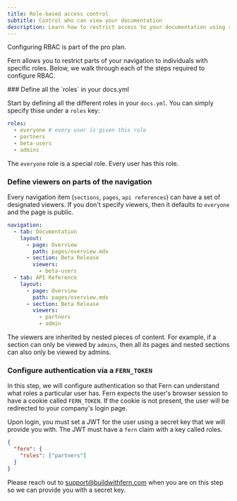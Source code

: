 ```yaml
---
title: Role-based access control
subtitle: Control who can view your documentation
description: Learn how to restrict access to your documentation using role-based access control (RBAC)
---
```


<Note>Configuring RBAC is part of the pro plan.</Note>

Fern allows you to restrict parts of your navigation to individuals with specific roles. Below, we walk through each of the steps
required to configure RBAC.

<Steps>
### Define all the `roles` in your docs.yml

Start by defining all the different roles in your `docs.yml`. You can simply specify thise under a `roles` key:

```yml docs.yml
roles:
  - everyone # every user is given this role
  - partners
  - beta-users
  - admins
```

<Info>The `everyone` role is a special role. Every user has this role.</Info>

### Define viewers on parts of the navigation

Every navigation item (`sections`, `pages`, `api references`) can have a set of designated viewers. If you don't
specify viewers, then it defaults to `everyone` and the page is public.

```yml docs.yml {7-8} {14-16}
navigation:
  - tab: Documentation
    layout:
      - page: Overview
        path: pages/overview.mdx
      - section: Beta Release
        viewers:
          - beta-users
  - tab: API Reference
    layout:
      - page: Overview
        path: pages/overview.mdx
      - section: Beta Release
        viewers:
          - partners
          - admin
```

The viewers are inherited by nested pieces of content. For example, if a section can only be viewed by `admins`, then all its
pages and nested sections can also only be viewed by admins.

### Configure authentication via a `FERN_TOKEN`

In this step, we will configure authentication so that Fern can understand what roles a particular user has. Fern expects the user's
browser session to have a cookie called `FERN_TOKEN`. If the cookie is not present, the user will be redirected to your company's
login page.

Upon login, you must set a JWT for the user using a secret key that we will provide you with. The JWT must have a `fern` claim
with a key called roles.

```json
{
  "fern": {
    "roles": ["partners"]
  }
}
```

<Note>Please reach out to support@buildwithfern.com when you are on this step so we can provide you with a secret key.</Note>

</Steps>
